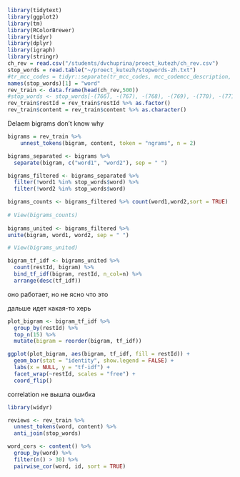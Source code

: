 
```r
library(tidytext)
library(ggplot2)
library(tm)
library(RColorBrewer)
library(tidyr)
library(dplyr)
library(igraph)
library(stringr)
ch_rev = read.csv("/students/dvchuprina/proect_kutezh/ch_rev.csv")
stop_words = read.table("~/proect_kutezh/stopwords-zh.txt")
#tr_mcc_codes = tidyr::separate(tr_mcc_codes, mcc_codemcc_description, c("mcc_code", "mcc_description"), ";")
names(stop_words)[1] = "word"
rev_train <- data.frame(head(ch_rev,500))
#stop_words <- stop_words[-(766), -(767), -(768), -(769), -(770), -(771), -(772), -(773), -(774), -(775), ] 
rev_train$restId = rev_train$restId %>% as.factor()
rev_train$content = rev_train$content %>% as.character()

```

Delaem bigrams don't know why
```r
bigrams = rev_train %>%
    unnest_tokens(bigram, content, token = "ngrams", n = 2)

bigrams_separated <- bigrams %>%
  separate(bigram, c("word1", "word2"), sep = " ")

bigrams_filtered <- bigrams_separated %>%
  filter(!word1 %in% stop_words$word) %>%
  filter(!word2 %in% stop_words$word)

bigrams_counts <- bigrams_filtered %>% count(word1,word2,sort = TRUE)
  
# View(bigrams_counts)
  
bigrams_united <- bigrams_filtered %>%
unite(bigram, word1, word2, sep = " ")

# View(bigrams_united)

bigram_tf_idf <- bigrams_united %>%
  count(restId, bigram) %>%
  bind_tf_idf(bigram, restId, n_col=n) %>%
  arrange(desc(tf_idf))
```
оно работает, но не ясно что это

дальше идет какая-то херь
```r
plot_bigram <- bigram_tf_idf %>% 
  group_by(restId) %>% 
  top_n(15) %>%
  mutate(bigram = reorder(bigram, tf_idf))

ggplot(plot_bigram, aes(bigram, tf_idf, fill = restId)) +
  geom_bar(stat = "identity", show.legend = FALSE) +
  labs(x = NULL, y = "tf-idf") +
  facet_wrap(~restId, scales = "free") +
  coord_flip()
```
correlation не вышла ошибка 
```r
library(widyr)

reviews <- rev_train %>%
  unnest_tokens(word, content) %>%
  anti_join(stop_words)

word_cors <- content() %>%
  group_by(word) %>%
  filter(n() > 30) %>%
  pairwise_cor(word, id, sort = TRUE)
```



